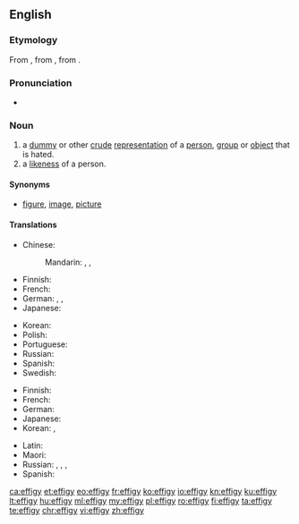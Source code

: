 ==English==

===Etymology===
From {{etyl|fr|en}} {{term|effigie|lang=fr}}, from {{etyl|la|en}} {{m|la|effigiēs||likeness, effigy}}, from {{m|la|effingō||represent, portray}}.

===Pronunciation===
* {{IPA|/ɛfədʒi/|lang=en}}

===Noun===
{{en-noun|effigies}}

# a [[dummy]] or other [[crude]] [[representation]] of a [[person]], [[group]] or [[object]] that is hated.
# a [[likeness]] of a person.

====Synonyms====
* {{sense|a likeness of a person}} [[figure]], [[image]], [[picture]]

====Translations====
{{trans-top|dummy or other crude representation}}
* Chinese:
*: Mandarin: {{t+|cmn|假人|tr=jiǎrén|sc=Hani}}, {{t+|cmn|雕像|tr=diāoxiàng|sc=Hani}}, {{t+|cmn|肖像|tr=xiàoxiàng|sc=Hani}}
* Finnish: {{t+|fi|nukke}}
* French: {{t+|fr|effigie|f}}
* German: {{t+|de|Abbild|n}}, {{t|de|Bildnis|n}}, {{t+|de|Puppe|f}}
* Japanese: {{t+|ja|肖像|tr=しょうぞう, shōzō}}
{{trans-mid}}
* Korean: {{t+|ko|모형|sc=Kore}}
* Polish: {{t+|pl|kukła|f}}
* Portuguese: {{t+|pt|efígie|f}}
* Russian: {{t+|ru|чу́чело|n}}
* Spanish: {{t+|es|efigie|f}}
* Swedish: {{t+|sv|avbildning}}
{{trans-bottom}}

{{trans-top|likeness of a person}}
* Finnish: {{t+|fi|kuva}}
* French: {{t+|fr|effigie|f}}
* German: {{t|de|Bildnis|n}}
* Japanese: {{t|ja|画像|tr=がぞう, gazō}}
* Korean: {{t+|ko|초상|sc=Kore}}, {{t+|ko|화상|sc=Kore}}
{{trans-mid}}
* Latin: {{t|la|effigiēs|f}}
* Maori: {{t|mi|pakoko}}
* Russian: {{t+|ru|изображе́ние|n}},  {{t+|ru|карти́на|f}},  {{t+|ru|портре́т|m}}, {{qualifier|likeness}} {{t+|ru|схо́дство|n}}
* Spanish: {{t+|es|efigie|f}}
{{trans-bottom}}

[[ca:effigy]]
[[et:effigy]]
[[eo:effigy]]
[[fr:effigy]]
[[ko:effigy]]
[[io:effigy]]
[[kn:effigy]]
[[ku:effigy]]
[[lt:effigy]]
[[hu:effigy]]
[[ml:effigy]]
[[my:effigy]]
[[pl:effigy]]
[[ro:effigy]]
[[fi:effigy]]
[[ta:effigy]]
[[te:effigy]]
[[chr:effigy]]
[[vi:effigy]]
[[zh:effigy]]